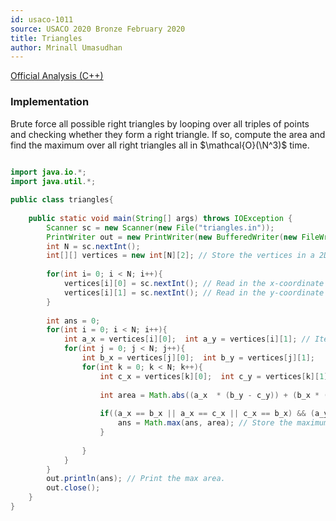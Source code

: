 ```yaml
---
id: usaco-1011
source: USACO 2020 Bronze February 2020
title: Triangles
author: Mrinall Umasudhan
---
```


[Official Analysis (C++)](http://www.usaco.org/current/data/sol_triangles_bronze_feb20.html)

### Implementation

Brute force all possible right triangles by looping over all triples of points and checking whether they form a right triangle. If so, compute the area and find the maximum over all right triangles all in $\mathcal{O}(\N^3)$ time.

<LanguageSection>
 
<JavaSection>

```java
 
import java.io.*;
import java.util.*;

public class triangles{
  
    public static void main(String[] args) throws IOException {
        Scanner sc = new Scanner(new File("triangles.in"));
        PrintWriter out = new PrintWriter(new BufferedWriter(new FileWriter("triangles.out")));
        int N = sc.nextInt(); 
        int[][] vertices = new int[N][2]; // Store the vertices in a 2D array 
        
        for(int i= 0; i < N; i++){
            vertices[i][0] = sc.nextInt(); // Read in the x-coordinate
            vertices[i][1] = sc.nextInt(); // Read in the y-coordinate
        }
        
        int ans = 0;
        for(int i = 0; i < N; i++){
            int a_x = vertices[i][0];  int a_y = vertices[i][1]; // Iterate for the first vertices of the triangle.
            for(int j = 0; j < N; j++){
                int b_x = vertices[j][0];  int b_y = vertices[j][1]; 
                for(int k = 0; k < N; k++){
                    int c_x = vertices[k][0];  int c_y = vertices[k][1];   
                    
                    int area = Math.abs((a_x  * (b_y - c_y)) + (b_x * (c_y - a_y)) + (c_x * (a_y - b_y ))); // Calculate the area of the three triangles
                    
                    if((a_x == b_x || a_x == c_x || c_x == b_x) && (a_y == b_y || a_y == c_y || c_y == b_y)) { // Check if the triangle has any sides parallel to the X-axis and the Y-axis.
                        ans = Math.max(ans, area); // Store the maximum area.
                    }
                    
                }
            }
        }
        out.println(ans); // Print the max area.
        out.close();
    }
}


```

</JavaSection>
</LanguageSection>
